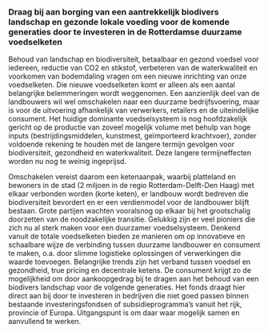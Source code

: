 ---
---

### Draag bij aan borging van een aantrekkelijk biodivers landschap en gezonde lokale voeding voor de komende generaties door te investeren in de Rotterdamse duurzame voedselketen

Behoud van landschap en biodiversiteit, betaalbaar en gezond voedsel voor iedereen, reductie van CO2 en stikstof, verbeteren van de waterkwaliteit en voorkomen van bodemdaling vragen om een nieuwe inrichting van onze voedselketen. Die nieuwe voedselketen komt er alleen als een aantal belangrijke belemmeringen wordt weggenomen. Een aanzienlijk deel van de landbouwers wil wel omschakelen naar een duurzame bedrijfsvoering, maar is voor de uitvoering afhankelijk van verwerkers, retailers en de uiteindelijke consument. Het huidige dominante voedselsysteem is nog hoofdzakelijk gericht op de productie van zoveel mogelijk volume met behulp van hoge inputs (bestrijdingsmiddelen, kunstmest, geïmporteerd krachtvoer), zonder voldoende rekening te houden met de langere termijn gevolgen voor biodiversiteit, gezondheid en waterkwaliteit. Deze langere termijneffecten worden nu nog te weinig ingeprijsd. 

Omschakelen vereist daarom een ketenaanpak, waarbij platteland en bewoners in de stad (2 miljoen in de regio Rotterdam-Delft-Den Haag) met elkaar verbonden worden (korte keten), er landbouw wordt bedreven die biodiversiteit bevordert en er een verdienmodel voor de landbouwer blijft bestaan. Grote partijen wachten vooralsnog op elkaar bij het grootschalig doorzetten van de noodzakelijke transitie. Gelukkig zijn er veel pioniers die zich nu al sterk maken voor een duurzamer voedselsysteem. Denkend vanuit de totale voedselketen bieden ze manieren om op innovatieve en schaalbare wijze de verbinding tussen duurzame landbouwer en consument te maken, o.a. door slimme logistieke oplossingen of verwerkingen die waarde toevoegen. Belangrijke trends zijn het verband tussen voedsel en gezondheid, true pricing en decentrale ketens. De consument krijgt zo de mogelijkheid om door aankoopgedrag bij te dragen aan het behoud van een biodivers landschap voor de volgende generaties. Het fonds draagt hier direct aan bij door te investeren in bedrijven die niet goed passen binnen bestaande investeringsfondsen of subsidieprogramma’s vanuit het rijk, provincie of Europa. Uitgangspunt is om daar waar mogelijk samen en aanvullend te werken.